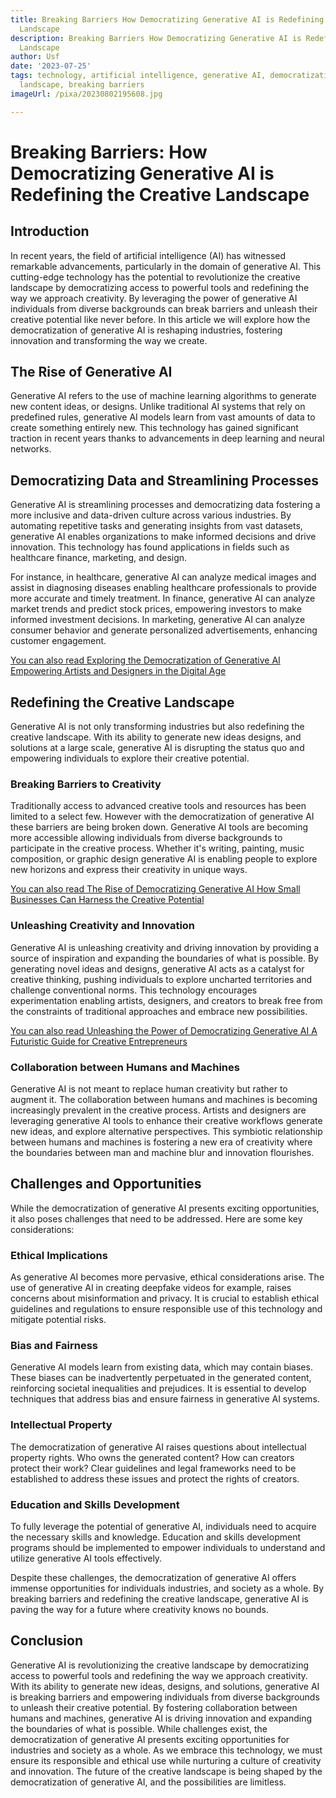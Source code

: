 ```yaml
---
title: Breaking Barriers How Democratizing Generative AI is Redefining the Creative
  Landscape
description: Breaking Barriers How Democratizing Generative AI is Redefining the Creative
  Landscape
author: Usf
date: '2023-07-25'
tags: technology, artificial intelligence, generative AI, democratization, creative
  landscape, breaking barriers
imageUrl: /pixa/20230802195608.jpg

---
```

# Breaking Barriers: How Democratizing Generative AI is Redefining the Creative Landscape

## Introduction

In recent years, the field of artificial intelligence (AI) has witnessed remarkable advancements, particularly  in the domain of  generative AI.  This cutting-edge technology has the potential to revolutionize the creative landscape  by democratizing access to powerful  tools  and redefining the way we approach creativity. By leveraging the power of generative  AI individuals from  diverse backgrounds  can  break barriers and unleash their  creative potential like never before. In this  article we will explore how the democratization of generative AI is reshaping industries, fostering innovation and transforming the way we create.

## The Rise of Generative AI

Generative AI refers to the use of  machine learning algorithms to generate new content ideas, or designs. Unlike traditional AI systems that rely on predefined rules, generative AI models learn from vast amounts of data to create something entirely  new. This technology has gained significant traction in recent years thanks to advancements in deep learning and neural networks.

## Democratizing Data and Streamlining Processes

Generative AI is streamlining processes and democratizing  data fostering a more inclusive and data-driven culture across various  industries. By automating repetitive tasks and generating insights from vast datasets, generative AI enables organizations to make informed decisions and drive innovation. This technology has found applications in fields such as healthcare finance, marketing, and design.

For instance, in healthcare, generative AI can analyze medical images and assist in diagnosing diseases enabling healthcare professionals to provide more accurate and  timely treatment. In finance, generative AI can analyze  market trends and predict stock prices, empowering investors  to make informed investment decisions. In marketing, generative AI can analyze consumer behavior and generate  personalized advertisements, enhancing customer engagement.

[You can also read Exploring the  Democratization of  Generative AI Empowering Artists and Designers in the Digital Age](Exploring%20the%20Democratization%20of%20Generative%20AI%20Empowering%20Artists%20and%20Designers%20in%20the%20Digital%20Age)


## Redefining the Creative Landscape

Generative AI is not only transforming industries  but also redefining the creative landscape. With its ability to generate new  ideas designs,  and solutions at a  large  scale, generative  AI is disrupting the status quo and  empowering individuals to explore their creative  potential.

### Breaking Barriers to Creativity

Traditionally access to advanced creative tools and resources has been limited to a select few. However with the democratization  of generative AI these  barriers are being broken down. Generative AI  tools are becoming more accessible allowing  individuals from diverse  backgrounds to participate in  the creative process. Whether it's writing, painting, music composition, or  graphic design generative AI is enabling people to  explore new horizons and express their  creativity in unique ways.

[You can also read The Rise of Democratizing Generative AI How Small Businesses Can Harness  the Creative Potential](The%20Rise%20of%20Democratizing%20Generative%20AI%20How%20Small%20Businesses%20Can%20Harness%20the%20Creative%20Potential)


### Unleashing Creativity and Innovation

Generative AI is unleashing creativity and driving innovation by providing a source of inspiration and expanding the boundaries of what is possible. By generating novel ideas and designs, generative AI acts as a  catalyst for creative thinking, pushing individuals to explore uncharted  territories and challenge conventional norms. This technology encourages experimentation enabling artists,  designers, and creators to break free  from the constraints of traditional approaches and embrace new possibilities.

[You can also read Unleashing the Power  of  Democratizing Generative AI A Futuristic Guide for Creative Entrepreneurs](Unleashing%20the%20Power%20of%20Democratizing%20Generative%20AI%20A%20Futuristic%20Guide%20for%20Creative%20Entrepreneurs)


### Collaboration between Humans and Machines

Generative AI is not meant to replace human creativity but rather to augment it. The collaboration between humans  and  machines is becoming increasingly prevalent in the creative  process. Artists and designers are leveraging generative AI tools to enhance their  creative workflows generate new ideas, and explore  alternative perspectives. This symbiotic relationship  between humans and machines  is fostering a new era of creativity where the boundaries between man  and  machine  blur and innovation flourishes.

## Challenges and Opportunities

While the democratization of  generative AI presents exciting opportunities, it also poses challenges that need to be addressed. Here are some  key considerations:

###  Ethical Implications

As generative AI becomes more pervasive, ethical considerations arise. The use of generative AI in  creating deepfake videos for example, raises concerns about misinformation  and privacy. It is  crucial to  establish ethical guidelines and regulations to  ensure responsible use of this technology and mitigate potential risks.

### Bias and Fairness

Generative AI models learn from  existing data, which may contain biases. These biases can be inadvertently  perpetuated in the generated content, reinforcing societal inequalities and prejudices. It is essential to develop  techniques  that address bias and ensure fairness in generative AI systems.

### Intellectual Property

The democratization of generative AI raises questions about intellectual property rights. Who owns  the generated content? How can creators protect their work?  Clear  guidelines and legal frameworks need to be established to address these issues and protect the rights of creators.

### Education and Skills Development

To fully leverage the potential of generative AI, individuals need to acquire the necessary skills  and knowledge. Education and skills development programs should  be implemented to empower individuals to understand  and  utilize  generative  AI tools effectively.

Despite these challenges, the democratization of generative AI  offers immense  opportunities for individuals industries, and society as a whole. By breaking barriers  and redefining the creative landscape, generative AI is paving the way for a future  where creativity knows no bounds.

## Conclusion

Generative  AI is  revolutionizing the creative landscape by democratizing  access to powerful  tools and redefining the way  we approach creativity. With its ability to generate new ideas, designs,  and solutions, generative AI is breaking barriers and  empowering individuals from diverse backgrounds to unleash their creative potential. By fostering collaboration between  humans and machines, generative AI is driving  innovation and expanding the boundaries of what is possible. While challenges exist, the democratization of  generative AI presents exciting opportunities for industries and society as a whole. As we embrace this technology, we must ensure its responsible and  ethical use while nurturing a culture of  creativity and innovation. The future of the creative landscape is being shaped by the democratization  of generative  AI, and the possibilities are limitless.